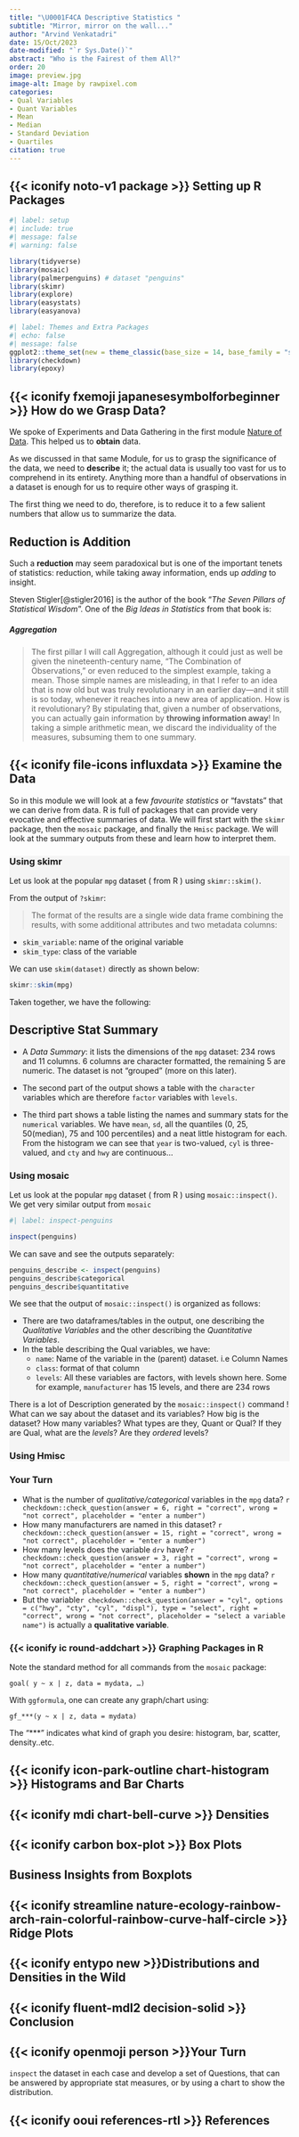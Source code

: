 ```yaml
---
title: "\U0001F4CA Descriptive Statistics "
subtitle: "Mirror, mirror on the wall..."
author: "Arvind Venkatadri"
date: 15/Oct/2023
date-modified: "`r Sys.Date()`"
abstract: "Who is the Fairest of them All?"
order: 20
image: preview.jpg
image-alt: Image by rawpixel.com
categories:
- Qual Variables
- Quant Variables
- Mean
- Median
- Standard Deviation
- Quartiles
citation: true
---
```


## {{< iconify noto-v1 package >}} Setting up R Packages

```r
#| label: setup
#| include: true
#| message: false
#| warning: false

library(tidyverse)
library(mosaic)
library(palmerpenguins) # dataset "penguins"
library(skimr)
library(explore)
library(easystats)
library(easyanova)

```

```r
#| label: Themes and Extra Packages
#| echo: false
#| message: false
ggplot2::theme_set(new = theme_classic(base_size = 14, base_family = "sans"))
library(checkdown)
library(epoxy)

```

## {{< iconify fxemoji japanesesymbolforbeginner >}} How do we Grasp Data?

We spoke of Experiments and Data Gathering in the first module [Nature of Data](/content/courses/Analytics/Descriptive/Modules/05-NatureData/nature-data.qmd#sec-where-data). This helped us to **obtain** data. 

As we discussed in that same Module, for us to grasp the significance of the data, we need to **describe** it; the actual data is usually too vast for us to comprehend in its entirety. Anything more than a handful of observations in a dataset is enough for us to require other ways of grasping it. 

The first thing we need to do, therefore, is to reduce it to a few salient numbers that allow us to summarize the data. 

:::callout-important

## Reduction is Addition
Such a **reduction** may seem paradoxical but is one of the important tenets of statistics: reduction, while taking away information, ends up *adding* to insight.

Steven Stigler[@stigler2016] is the author of the book "*The Seven
Pillars of Statistical Wisdom*". One of the *Big Ideas in Statistics* from that
book is:

##### Aggregation

> The first pillar I will call Aggregation, although it could just as
> well be given the nineteenth-century name, "The Combination of
> Observations," or even reduced to the simplest example, taking a mean.
> Those simple names are misleading, in that I refer to an idea that is
> now old but was truly revolutionary in an earlier day---and it still
> is so today, whenever it reaches into a new area of application. How
> is it revolutionary? By stipulating that, given a number of
> observations, you can actually gain information by **throwing
> information away**! In taking a simple arithmetic mean, we discard the
> individuality of the measures, subsuming them to one summary.

:::



## {{< iconify file-icons influxdata >}} Examine the Data

So in this module we will look at a few *favourite statistics* or "favstats" that we can derive from data. R is full of packages that can provide very evocative and effective summaries of data. We will first start with the `skimr` package, then the `mosaic` package, and finally the `Hmisc` package. We will look at the summary outputs from these and learn how to interpret them.

::: {.panel-tabset .nav-pills style="background: whitesmoke;"}

### Using skimr

Let us look at the popular `mpg` dataset ( from R ) using
`skimr::skim()`. 

From the output of `?skimr`:

> The format of the results are a single wide data frame combining the results, with some additional attributes and two metadata columns:

- `skim_variable`: name of the original variable
- `skim_type`: class of the variable

We can use `skim(dataset)` directly as shown below:

```r
skimr::skim(mpg)

```

Taken together, we have the following:

:::callout-note

## Descriptive Stat Summary
- A *Data Summary*: it lists the dimensions of the `mpg` dataset: 234 rows and 11 columns. 6 columns are character formatted, the remaining 5 are numeric. The dataset is not "grouped" (more on this later).

- The second part of the output shows a table with the `character` variables which are therefore `factor` variables with `levels`. 

- The third part shows a table listing the names and summary stats for the `numerical` variables. We have `mean`, `sd`, all the quantiles (0, 25, 50(median), 75 and 100 percentiles) and a neat little histogram for each. From the histogram we can see that `year` is two-valued, `cyl` is three-valued, and `cty` and `hwy` are continuous...

:::

### Using mosaic

Let us look at the popular `mpg` dataset ( from R ) using
`mosaic::inspect()`. We get very similar output from `mosaic`

```r
#| label: inspect-penguins

inspect(penguins)

```

::: column-margin
We can save and see the outputs separately:

```r

penguins_describe <- inspect(penguins)
penguins_describe$categorical
penguins_describe$quantitative

```
:::

We see that the output of `mosaic::inspect()` is organized as follows:

- There are two dataframes/tables in the output, one describing the *Qualitative Variables* and the other describing the *Quantitative Variables*. 
- In the table describing the Qual variables, we have:
  - `name`: Name of the variable in the (parent) dataset. i.e Column Names
  - `class`: format of that column
  - `levels`: All these variables are factors, with levels shown here. Some for example, `manufacturer` has 15 levels, and there are 234 rows


There is a lot of Description generated by the `mosaic::inspect()`
command ! What can we say about the dataset and its variables? How big
is the dataset? How many variables? What types are they, Quant or Qual?
If they are Qual, what are the *levels*? Are they *ordered* levels?

### Using Hmisc

:::


### Your Turn

-   What is the number of *qualitative/categorical* variables in the
    `mpg` data?
    `r checkdown::check_question(answer = 6, right = "correct", wrong = "not correct", placeholder = "enter a number")`
    <br>
-   How many manufacturers are named in this dataset?
    `r checkdown::check_question(answer = 15, right = "correct", wrong = "not correct", placeholder = "enter a number")`
    <br>
-   How many levels does the variable `drv` have?
    `r checkdown::check_question(answer = 3, right = "correct", wrong = "not correct", placeholder = "enter a number")`
    <br>
-   How many *quantitative/numerical* variables **shown** in the `mpg`
    data?
    `r checkdown::check_question(answer = 5, right = "correct", wrong = "not correct", placeholder = "enter a number")`
    <br>
-   But the
    variable`r checkdown::check_question(answer = "cyl", options = c("hwy", "cty", "cyl", "displ"), type = "select", right = "correct", wrong = "not correct", placeholder = "select a variable name")`
    is actually a **qualitative variable**.

### {{< iconify ic round-addchart >}} Graphing Packages in R

::: callout-tip
Note the standard method for all commands from the `mosaic` package:

`goal( y ~ x | z, data = mydata, …)`

With `ggformula`, one can create any graph/chart using:

`gf_***(y ~ x | z, data = mydata)`

The "\*\*\*" indicates what kind of graph you desire: histogram, bar,
scatter, density..etc.
:::

## {{< iconify icon-park-outline chart-histogram >}} Histograms and Bar Charts

::: callout-note
## 
:::

::: callout-important
:::

::: callout-note
## 
:::

::: callout-important
## 
:::

## {{< iconify mdi chart-bell-curve >}} Densities

::: callout-note
## 
:::

## {{< iconify carbon box-plot >}} Box Plots

::: callout-note
## Business Insights from Boxplots
:::

## {{< iconify streamline nature-ecology-rainbow-arch-rain-colorful-rainbow-curve-half-circle >}} Ridge Plots

::: callout-note
## 
:::

## {{< iconify entypo new >}}Distributions and Densities in the Wild

## {{< iconify fluent-mdl2 decision-solid >}} Conclusion

## {{< iconify openmoji person >}}Your Turn

`inspect` the dataset in each case and develop a set of Questions, that
can be answered by appropriate stat measures, or by using a chart to
show the distribution.

## {{< iconify ooui references-rtl >}} References
